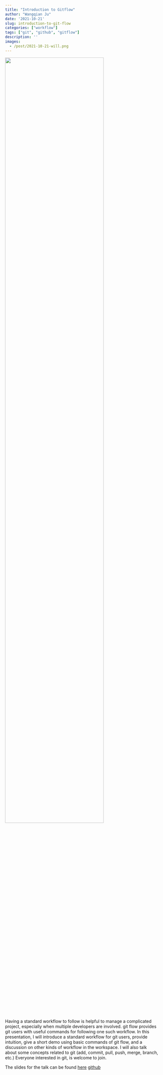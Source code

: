 ```yaml
---
title: "Introduction to Gitflow"
author: "Wangqian Ju"
date: '2021-10-21'
slug: introduction-to-git-flow
categories: ["workflow"]
tags: ["git", "github", "gitflow"]
description: ''
images:
  - /post/2021-10-21-will.png
---
```


![](/post/2021-10-21-will.png){width=80%}  


Having a standard workflow to follow is helpful to manage a complicated project, especially when multiple developers are involved. git flow provides git users with useful commands for following one such workflow. In this presentation, I will introduce a standard workflow for git users, provide intuition, give a short demo using basic commands of git flow, and a discussion on other kinds of workflow in the workspace. I will also talk about some concepts related to git (add, commit, pull, push, merge, branch, etc.)  Everyone interested in git, is welcome to join. 

The slides for the talk can be found [here](https://docs.google.com/presentation/d/15KQBNdQEL-te9IMjBJV9EQwiX1Xaj-agJL_MySfDU2s/edit?usp=sharing) [github](https://github.com/willju-wangqian/will-gitflow-demo)






